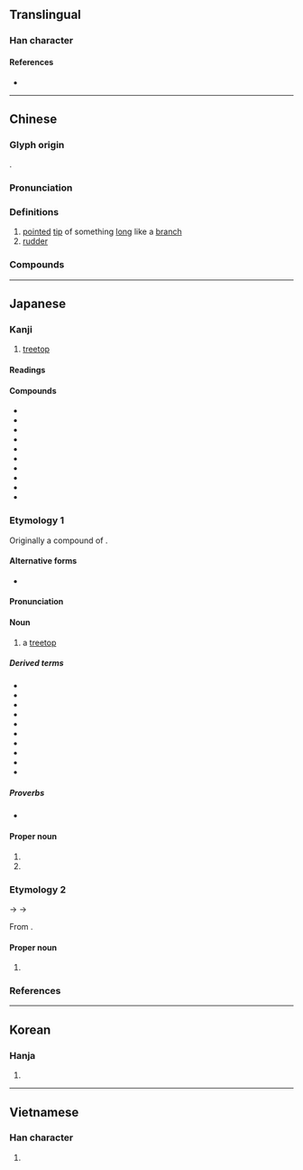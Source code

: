 {{character info/new}}
==Translingual==

===Han character===
{{Han char|rn=75|rad=木|as=07|sn=11|four=49927|canj=DFB|ids=⿰木肖}}

====References====
* {{Han ref|kx=0530.050|dkj=14866|dj=0918.040|hdz=21213.010|uh=68A2|ud=26786|bh=B1E9|bd=45545}}

----

==Chinese==
{{zh-forms}}

===Glyph origin===
{{Han etym}}
{{Han compound|木|肖|ls=psc|c1=s|c2=p|t1=tree}}.

===Pronunciation===
{{zh-pron
|m=shāo,shào,xiāo
|c=saau1
|mn=sau/siau
|mn_note=sau - literary; siau - vernacular
|mc=y
|oc=y
|ma=Zh-shao.ogg
|cat=n
}}

===Definitions===
{{zh-hanzi}}

# [[point]]ed [[tip]] of something [[long]] like a [[branch]]
# [[rudder]]

===Compounds===
{{zh-der|樹梢|下梢|上梢|三梢末尾|報梢|喜上眉梢|下梢頭|末尾三梢|掂梢折本|沒下梢|梢公:shāogōng|末梢神經|梢人|梢間|沒梢幹|林梢|撈梢|神經末梢|眼梢|眉梢|梢雲|盯梢|梢棒|把梢的|末梢|末梢頭|梢頭|梢梢|枷梢|枝梢|謊徹梢虛|豆蔻梢頭|翻梢|頭梢自領|船梢|頭梢|腳梢天}}

----

==Japanese==

===Kanji===
{{ja-kanji|grade=|rs=木07}}

# [[treetop]]

====Readings====
{{ja-readings
|goon=しょう<せう
|kanon=そう<さう
|kun=こずえ-<こずゑ-
|nanori=あずさ<あづさ, すえ<すゑ, たか
}}

====Compounds====
{{der-top3|Compounds}}
* {{ja-r|梢頭|しょうとう}}
* {{ja-r|花梢|かしょう}}
* {{ja-r|枯梢|こしょう}}
* {{ja-r|黄梢|こうしょう}}
* {{ja-r|樹梢|じゅしょう}}
* {{ja-r|梅%梢|ばい%しょう}}
* {{ja-r|末梢|まっしょう}}
* {{ja-r|木%梢|もく%しょう}}
* {{ja-r|林梢|りんしょう}}
* {{ja-r|梢%付き 塔婆|うれ%つき とうば}}
{{der-bottom}}

===Etymology 1===
{{ja-kanjitab|yomi=k|こずえ}}

Originally a compound of {{com|ja|sort=こすえ|木|tr1=ko|t1=[[tree]]|pos1=combining form|末|tr2=sue|t2=[[tip]], [[end]]}}.

{{rendaku2|sort=こすえ|sue|zue}}

====Alternative forms====
* {{ja-l|杪}}

====Pronunciation====
{{ja-pron|y=k|こずえ|acc=0|acc_ref=DJR}}

====Noun====
{{ja-noun|こずえ|hhira=こずゑ}}

# a [[treetop]]
#: {{syn|ja|木末|tr=konure}}

=====Derived terms=====
{{der-top3}}
* {{ja-r|梢%子|^こずえ%こ}}
* {{ja-r|梢の秋|こずえ の あき}}
* {{ja-r|梢の嵐|こずえ の あらし}}
* {{ja-r|梢の雲|こずえ の くも}}
* {{ja-r|梢の空|こずえ の そら}}
* {{ja-r|梢の床|こずえ の とこ}}
* {{ja-r|梢の夏|こずえ の なつ}}
* {{ja-r|梢の春|こずえ の はる}}
* {{ja-r|梢の雪|こずえ の ゆき}}
* {{ja-r|雲の梢|くも の こずえ}}
{{der-bottom}}

=====Proverbs=====
* {{ja-r|花は折りたし梢は高し|はな は おりたし こずえ は たかし}}

====Proper noun====
{{ja-pos|proper|こずえ|hhira=こずゑ}}

# {{given name|ja|female|A=a|nodot=1|sort=こすえ}}
# {{surname|ja|A=a|nodot=1|sort=こすえ}}

===Etymology 2===
{{ja-kanjitab|yomi=goon|しょう}}
{{IPAchar|/seu/}} → {{IPAchar|/ɕeu/}} → {{IPAchar|/ɕoː/}}

From {{der|ja|ltc|sort=しよう|-}} {{ltc-l|梢}}.

====Proper noun====
{{ja-pos|proper|しょう|hhira=せう}}

# {{given name|ja|female|A=a|nodot=1}}

===References===
<references/>

----

==Korean==

===Hanja===
{{ko-hanja|hangeul=초|eumhun=|rv=cho|mr=ch'o|y=cho}}

# {{rfdef|ko|sort=木07}}

----

==Vietnamese==

===Han character===
{{vi-hantu|[[sao]]|rs=木07}}

# {{rfdef|vi|sort=木07}}